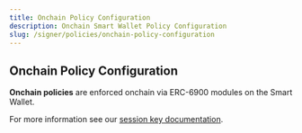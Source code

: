 ```yaml
---
title: Onchain Policy Configuration
description: Onchain Smart Wallet Policy Configuration
slug: /signer/policies/onchain-policy-configuration
---
```



## Onchain Policy Configuration

**Onchain policies** are enforced onchain via ERC-6900 modules on the Smart Wallet.

For more information see our [session key documentation](/wallets/smart-contracts/modular-account-v2/session-keys).
